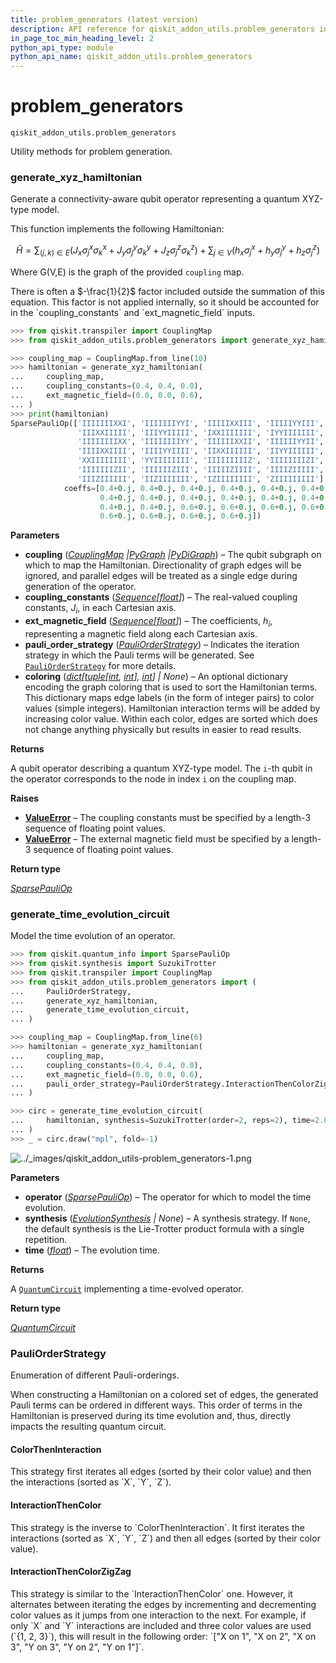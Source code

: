 ```yaml
---
title: problem_generators (latest version)
description: API reference for qiskit_addon_utils.problem_generators in the latest version of qiskit-addon-utils
in_page_toc_min_heading_level: 2
python_api_type: module
python_api_name: qiskit_addon_utils.problem_generators
---
```


<span id="module-qiskit_addon_utils.problem_generators" />

<span id="problem-generators-qiskit-addon-utils-problem-generators" />

# problem\_generators

`qiskit_addon_utils.problem_generators`

Utility methods for problem generation.

### generate\_xyz\_hamiltonian

<Function id="qiskit_addon_utils.problem_generators.generate_xyz_hamiltonian" github="https://github.com/Qiskit/qiskit-addon-utils/tree/stable/0.1/qiskit_addon_utils/problem_generators/generate_xyz_hamiltonian.py#L56-L188" signature="generate_xyz_hamiltonian(coupling, *, coupling_constants=(1.0, 1.0, 1.0), ext_magnetic_field=(0.0, 0.0, 0.0), pauli_order_strategy=PauliOrderStrategy.ColorThenInteraction, coloring=None)">
  Generate a connectivity-aware qubit operator representing a quantum XYZ-type model.

  This function implements the following Hamiltonian:

$$
\hat{H} = \sum_{(j,k)\in E} (J_{x} \sigma_j^{x} \sigma_{k}^{x} +
J_{y} \sigma_j^{y} \sigma_{k}^{y} + J_{z} \sigma_j^{z} \sigma_{k}^{z}) +
\sum_{j\in V} (h_{x} \sigma_j^{x} + h_{y} \sigma_j^{y} + h_{z} \sigma_j^{z})
$$

  Where G(V,E) is the graph of the provided `coupling` map.

  <Admonition title="Note" type="note">
    There is often a $-\frac{1}{2}$ factor included outside the summation of this equation. This factor is not applied internally, so it should be accounted for in the `coupling_constants` and `ext_magnetic_field` inputs.
  </Admonition>

  ```python
  >>> from qiskit.transpiler import CouplingMap
  >>> from qiskit_addon_utils.problem_generators import generate_xyz_hamiltonian

  >>> coupling_map = CouplingMap.from_line(10)
  >>> hamiltonian = generate_xyz_hamiltonian(
  ...     coupling_map,
  ...     coupling_constants=(0.4, 0.4, 0.0),
  ...     ext_magnetic_field=(0.0, 0.0, 0.6),
  ... )
  >>> print(hamiltonian)
  SparsePauliOp(['IIIIIIIXXI', 'IIIIIIIYYI', 'IIIIIXXIII', 'IIIIIYYIII',
                 'IIIXXIIIII', 'IIIYYIIIII', 'IXXIIIIIII', 'IYYIIIIIII',
                 'IIIIIIIIXX', 'IIIIIIIIYY', 'IIIIIIXXII', 'IIIIIIYYII',
                 'IIIIXXIIII', 'IIIIYYIIII', 'IIXXIIIIII', 'IIYYIIIIII',
                 'XXIIIIIIII', 'YYIIIIIIII', 'IIIIIIIIIZ', 'IIIIIIIIZI',
                 'IIIIIIIZII', 'IIIIIIZIII', 'IIIIIZIIII', 'IIIIZIIIII',
                 'IIIZIIIIII', 'IIZIIIIIII', 'IZIIIIIIII', 'ZIIIIIIIII'],
              coeffs=[0.4+0.j, 0.4+0.j, 0.4+0.j, 0.4+0.j, 0.4+0.j, 0.4+0.j, 0.4+0.j, 0.4+0.j,
                      0.4+0.j, 0.4+0.j, 0.4+0.j, 0.4+0.j, 0.4+0.j, 0.4+0.j, 0.4+0.j, 0.4+0.j,
                      0.4+0.j, 0.4+0.j, 0.6+0.j, 0.6+0.j, 0.6+0.j, 0.6+0.j, 0.6+0.j, 0.6+0.j,
                      0.6+0.j, 0.6+0.j, 0.6+0.j, 0.6+0.j])
  ```

  **Parameters**

  *   **coupling** ([*CouplingMap*](/api/qiskit/qiskit.transpiler.CouplingMap "(in Qiskit v1.2)")  *|*[*PyGraph*](https://www.rustworkx.org/apiref/rustworkx.PyGraph.html#rustworkx.PyGraph "(in rustworkx v0.15)")  *|*[*PyDiGraph*](https://www.rustworkx.org/apiref/rustworkx.PyDiGraph.html#rustworkx.PyDiGraph "(in rustworkx v0.15)")) – The qubit subgraph on which to map the Hamiltonian. Directionality of graph edges will be ignored, and parallel edges will be treated as a single edge during generation of the operator.
  *   **coupling\_constants** ([*Sequence*](https://docs.python.org/3/library/collections.abc.html#collections.abc.Sequence "(in Python v3.13)")*\[*[*float*](https://docs.python.org/3/library/functions.html#float "(in Python v3.13)")*]*) – The real-valued coupling constants, $J_i$, in each Cartesian axis.
  *   **ext\_magnetic\_field** ([*Sequence*](https://docs.python.org/3/library/collections.abc.html#collections.abc.Sequence "(in Python v3.13)")*\[*[*float*](https://docs.python.org/3/library/functions.html#float "(in Python v3.13)")*]*) – The coefficients, $h_i$, representing a magnetic field along each Cartesian axis.
  *   **pauli\_order\_strategy** ([*PauliOrderStrategy*](#qiskit_addon_utils.problem_generators.PauliOrderStrategy "qiskit_addon_utils.problem_generators.generate_xyz_hamiltonian.PauliOrderStrategy")) – Indicates the iteration strategy in which the Pauli terms will be generated. See [`PauliOrderStrategy`](#qiskit_addon_utils.problem_generators.PauliOrderStrategy "qiskit_addon_utils.problem_generators.PauliOrderStrategy") for more details.
  *   **coloring** ([*dict*](https://docs.python.org/3/library/stdtypes.html#dict "(in Python v3.13)")*\[*[*tuple*](https://docs.python.org/3/library/stdtypes.html#tuple "(in Python v3.13)")*\[*[*int*](https://docs.python.org/3/library/functions.html#int "(in Python v3.13)")*,* [*int*](https://docs.python.org/3/library/functions.html#int "(in Python v3.13)")*],* [*int*](https://docs.python.org/3/library/functions.html#int "(in Python v3.13)")*] | None*) – An optional dictionary encoding the graph coloring that is used to sort the Hamiltonian terms. This dictionary maps edge labels (in the form of integer pairs) to color values (simple integers). Hamiltonian interaction terms will be added by increasing color value. Within each color, edges are sorted which does not change anything physically but results in easier to read results.

  **Returns**

  A qubit operator describing a quantum XYZ-type model. The `i`-th qubit in the operator corresponds to the node in index `i` on the coupling map.

  **Raises**

  *   [**ValueError**](https://docs.python.org/3/library/exceptions.html#ValueError "(in Python v3.13)") – The coupling constants must be specified by a length-3 sequence of floating point values.
  *   [**ValueError**](https://docs.python.org/3/library/exceptions.html#ValueError "(in Python v3.13)") – The external magnetic field must be specified by a length-3 sequence of floating point values.

  **Return type**

  [*SparsePauliOp*](/api/qiskit/qiskit.quantum_info.SparsePauliOp "(in Qiskit v1.2)")
</Function>

### generate\_time\_evolution\_circuit

<Function id="qiskit_addon_utils.problem_generators.generate_time_evolution_circuit" github="https://github.com/Qiskit/qiskit-addon-utils/tree/stable/0.1/qiskit_addon_utils/problem_generators/generate_time_evolution_circuit.py#L23-L76" signature="generate_time_evolution_circuit(operator, *, synthesis=None, time=1.0)">
  Model the time evolution of an operator.

  ```python
  >>> from qiskit.quantum_info import SparsePauliOp
  >>> from qiskit.synthesis import SuzukiTrotter
  >>> from qiskit.transpiler import CouplingMap
  >>> from qiskit_addon_utils.problem_generators import (
  ...     PauliOrderStrategy,
  ...     generate_xyz_hamiltonian,
  ...     generate_time_evolution_circuit,
  ... )
  ```

  ```python
  >>> coupling_map = CouplingMap.from_line(6)
  >>> hamiltonian = generate_xyz_hamiltonian(
  ...     coupling_map,
  ...     coupling_constants=(0.4, 0.4, 0.0),
  ...     ext_magnetic_field=(0.0, 0.0, 0.6),
  ...     pauli_order_strategy=PauliOrderStrategy.InteractionThenColorZigZag,
  ... )
  ```

  ```python
  >>> circ = generate_time_evolution_circuit(
  ...     hamiltonian, synthesis=SuzukiTrotter(order=2, reps=2), time=2.0
  ... )
  >>> _ = circ.draw("mpl", fold=-1)
  ```

  ![../\_images/qiskit\_addon\_utils-problem\_generators-1.png](/images/api/qiskit-addon-utils/qiskit_addon_utils-problem_generators-1.png)

  **Parameters**

  *   **operator** ([*SparsePauliOp*](/api/qiskit/qiskit.quantum_info.SparsePauliOp "(in Qiskit v1.2)")) – The operator for which to model the time evolution.
  *   **synthesis** ([*EvolutionSynthesis*](/api/qiskit/qiskit.synthesis.EvolutionSynthesis "(in Qiskit v1.2)") *| None*) – A synthesis strategy. If `None`, the default synthesis is the Lie-Trotter product formula with a single repetition.
  *   **time** ([*float*](https://docs.python.org/3/library/functions.html#float "(in Python v3.13)")) – The evolution time.

  **Returns**

  A [`QuantumCircuit`](/api/qiskit/qiskit.circuit.QuantumCircuit "(in Qiskit v1.2)") implementing a time-evolved operator.

  **Return type**

  [*QuantumCircuit*](/api/qiskit/qiskit.circuit.QuantumCircuit "(in Qiskit v1.2)")
</Function>

### PauliOrderStrategy

<Class id="qiskit_addon_utils.problem_generators.PauliOrderStrategy" github="https://github.com/Qiskit/qiskit-addon-utils/tree/stable/0.1/qiskit_addon_utils/problem_generators/generate_xyz_hamiltonian.py#L29-L53" signature="PauliOrderStrategy(value)" modifiers="class">
  Enumeration of different Pauli-orderings.

  When constructing a Hamiltonian on a colored set of edges, the generated Pauli terms can be ordered in different ways. This order of terms in the Hamiltonian is preserved during its time evolution and, thus, directly impacts the resulting quantum circuit.

  #### ColorThenInteraction

  <Attribute id="qiskit_addon_utils.problem_generators.PauliOrderStrategy.ColorThenInteraction" attributeValue="1">
    This strategy first iterates all edges (sorted by their color value) and then the interactions (sorted as `X`, `Y`, `Z`).
  </Attribute>

  #### InteractionThenColor

  <Attribute id="qiskit_addon_utils.problem_generators.PauliOrderStrategy.InteractionThenColor" attributeValue="2">
    This strategy is the inverse to `ColorThenInteraction`. It first iterates the interactions (sorted as `X`, `Y`, `Z`) and then all edges (sorted by their color value).
  </Attribute>

  #### InteractionThenColorZigZag

  <Attribute id="qiskit_addon_utils.problem_generators.PauliOrderStrategy.InteractionThenColorZigZag" attributeValue="3">
    This strategy is similar to the `InteractionThenColor` one. However, it alternates between iterating the edges by incrementing and decrementing color values as it jumps from one interaction to the next. For example, if only `X` and `Y` interactions are included and three color values are used (`{1, 2, 3}`), this will result in the following order: `["X on 1", "X on 2", "X on 3", "Y on 3", "Y on 2", "Y on 1"]`.
  </Attribute>
</Class>

